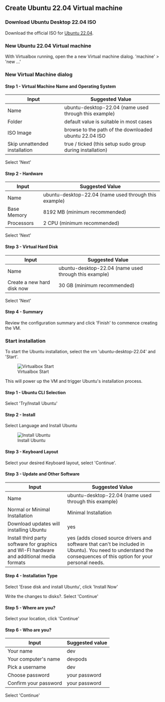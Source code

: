 

## Create Ubuntu 22.04 Virtual machine

### Download Ubuntu Desktop 22.04 ISO

Download the official ISO for [Ubuntu 22.04](https://ubuntu.com/download/desktop).

### New Ubuntu 22.04 Virtual machine

With Virtualbox running, open the a new Virtual machine dialog. 'machine' > 'new ...'

### New Virtual Machine dialog

#### Step 1 - Virtual Machine Name and Operating System

| Input | Suggested Value |
|---|---|
| Name | ubuntu-desktop-22.04 (name used through this example) |
| Folder | default value is suitable in most cases |
| ISO Image | browse to the path of the downloaded ubuntu 22.04 ISO |
| Skip unnattended installation | true / ticked (this setup sudo group during installation) |

Select 'Next'

#### Step 2 - Hardware

| Input | Suggested Value |
|---|---|
| Name | ubuntu-desktop-22.04 (name used through this example) |
| Base Memory | 8192 MB (minimum recommended) |
| Processors | 2 CPU (minimum recommended) |

Select 'Next'

#### Step 3 - Virtual Hard Disk

| Input | Suggested Value |
|---|---|
| Name | ubuntu-desktop-22.04 (name used through this example) |
| Create a new hard disk now | 30 GB (minimum recommended) |

Select 'Next'

#### Step 4 - Summary

Review the configuration summary and click 'Finish' to commence creating the VM.

### Start installation

To start the Ubuntu installation, select the vm 'ubuntu-desktop-22.04' and 'Start'.

<figure>
  <img src="/docs/media/create-workspace-virtualbox-start-vm.png" alt="Virtualbox Start" />
  <figcaption>Virtualbox Start</figcaption>
</figure>

This will power up the VM and trigger Ubuntu's installation process.

#### Step 1 - Ubuntu CLI Selection

Select 'Try/Install Ubuntu'

#### Step 2 - Install

Select Language and Install Ubuntu

<figure>
  <img src="/docs/media/create-workspace-virtualbox-install-ubuntu.png" alt="Install Ubuntu" />
  <figcaption>Install Ubuntu</figcaption>
</figure>

#### Step 3 - Keyboard Layout

Select your desired Keyboard layout, select 'Continue'.

#### Step 3 - Update and Other Software

| Input | Suggested Value |
|---|---|
| Name | ubuntu-desktop-22.04 (name used through this example) |
| Normal or Minimal Installation  | Minimal Installation |
| Download updates will installing Ubuntu  | yes |
| Install third party software for graphics and WI-FI hardware and additional media formats | yes (adds closed source drivers and software that can't be included in Ubuntu). You need to understand the consequences of this option for your personal needs. |

#### Step 4 - Installation Type

Select 'Erase disk and install Ubuntu', click 'Install Now'

Write the changes to disks?. Select 'Continue'

#### Step 5 - Where are you?

Select your location, click 'Continue'

#### Step 6 - Who are you?

| Input | Suggested value |
|---|---|
| Your name | dev |
| Your computer's name | devpods |
| Pick a username | dev |
| Choose password | your password |
| Confirm your password | your password |

Select 'Continue'






